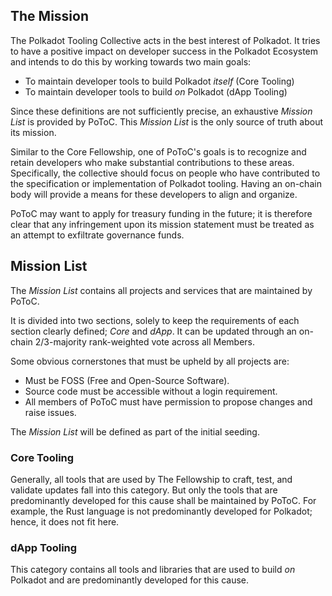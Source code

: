 ## The Mission

The Polkadot Tooling Collective acts in the best interest of Polkadot. It tries to have a positive impact on developer success in the Polkadot Ecosystem and intends to do this by working towards two main goals:

- To maintain developer tools to build Polkadot _itself_ (Core Tooling)
- To maintain developer tools to build _on_ Polkadot (dApp Tooling)

Since these definitions are not sufficiently precise, an exhaustive _Mission List_ is provided by PoToC. This _Mission List_ is the only source of truth about its mission.

Similar to the Core Fellowship, one of PoToC's goals is to recognize and retain developers who make substantial contributions to these areas. Specifically, the collective should focus on people who have contributed to the specification or implementation of Polkadot tooling. Having an on-chain body will provide a means for these developers to align and organize.

PoToC may want to apply for treasury funding in the future; it is therefore clear that any infringement upon its mission statement must be treated as an attempt to exfiltrate governance funds.

## Mission List

The _Mission List_ contains all projects and services that are maintained by PoToC.

It is divided into two sections, solely to keep the requirements of each section clearly defined; _Core_ and _dApp_. It can be updated through an on-chain 2/3-majority rank-weighted vote across all Members.

Some obvious cornerstones that must be upheld by all projects are:

- Must be FOSS (Free and Open-Source Software).
- Source code must be accessible without a login requirement.
- All members of PoToC must have permission to propose changes and raise issues.

The _Mission List_ will be defined as part of the initial seeding.

### Core Tooling

Generally, all tools that are used by The Fellowship to craft, test, and validate updates fall into this category. But only the tools that are predominantly developed for this cause shall be maintained by PoToC. For example, the Rust language is not predominantly developed for Polkadot; hence, it does not fit here.

### dApp Tooling

This category contains all tools and libraries that are used to build _on_ Polkadot and are predominantly developed for this cause.

